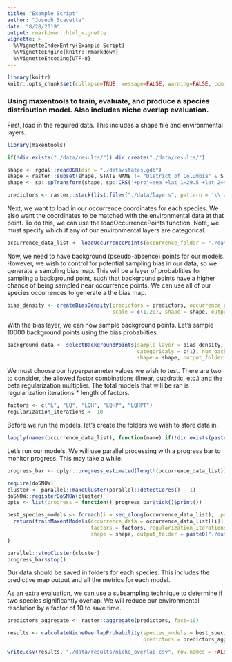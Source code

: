 ```yaml
---
title: "Example Script"
author: "Joseph Scavetta"
date: "8/28/2019"
output: rmarkdown::html_vignette
vignette: >
  %\VignetteIndexEntry{Example Script}
  %\VignetteEngine{knitr::rmarkdown}
  %\VignetteEncoding{UTF-8}
---
```


```r
library(knitr)
knitr::opts_chunk$set(collapse=TRUE, message=FALSE, warning=FALSE, comment="#>")
```

### Using maxentools to train, evaluate, and produce a species distribution model. Also includes niche overlap evaluation.

First, load in the required data. This includes a shape file and environmental layers.
```r
library(maxentools)

if(!dir.exists("./data/results/")) dir.create("./data/results/")

shape <- rgdal::readOGR(dsn = "./data/states.gdb")
shape = raster::subset(shape, STATE_NAME != "District of Columbia" & STATE_NAME != "Alaska" & STATE_NAME != "Hawaii")
shape <- sp::spTransform(shape, sp::CRS('+proj=aea +lat_1=29.5 +lat_2=45.5 +lat_0=37.5 +lon_0=-96 +x_0=0 +y_0=0 +datum=NAD83 +units=m +no_defs'))

predictors <- raster::stack(list.files("./data/layers", pattern = '\\.asc$', full.names = TRUE))
```

Next, we want to load in our occurrence coordinates for each species. We also want the coordinates to be matched with the environmental data at that point. To do this, we can use the loadOccurrencePoints function. Note, we must specify which if any of our environmental layers are categorical.
```r
occurrence_data_list <- loadOccurrencePoints(occurrence_folder = "./data/occurrences/", predictors = predictors, categoricals = c(1))
```

Now, we need to have background (pseudo-absence) points for our models. However, we wish to control for potential sampling bias in our data, so we generate a sampling bias map. This will be a layer of probablities for sampling a background point, such that background points have a higher chance of being sampled near occurrence points. We can use all of our species occurrences to generate a the bias map.
```r
bias_density <- createBiasDensity(predictors = predictors, occurrence_points_list = occurrence_data_list, 
                                  scale = c(1,20), shape = shape, output_folder = "./data/results/")
```

With the bias layer, we can now sample background points. Let's sample 10000 background points using the bias probablities.
```r
background_data <- selectBackgroundPoints(sample_layer = bias_density, occurrence_data_list = occurrence_data_list, predictors = predictors,
                                          categoricals = c(1), num_background_points = 10000, use_probabilty = TRUE, 
                                          shape = shape, output_folder = "./data/results/")
```

We must choose our hyperparameter values we wish to test. There are two to consider, the allowed factor combinations (linear, quadratic, etc.) and the beta regularization multiplier. The total models that will be ran is regularization iterations * length of factors.
```r
factors <- c("L", "LQ", "LQH", "LQHP", "LQHPT")
regularization_iterations <- 10
```

Before we run the models, let's create the folders we wish to store data in.
```r
lapply(names(occurrence_data_list), function(name) if(!dir.exists(paste0("./data/results/", name))) dir.create(paste0("./data/results/", name)))
```

Let's run our models. We will use parallel processing with a progress bar to monitor progress. This may take a while.
```r
progress_bar <- dplyr::progress_estimated(length(occurrence_data_list))

require(doSNOW)
cluster <- parallel::makeCluster(parallel::detectCores() - 1)
doSNOW::registerDoSNOW(cluster)
opts <- list(progress = function() progress_bar$tick()$print())

best_species_models <- foreach(i = seq_along(occurrence_data_list), .packages = c("maxentools"), .options.snow = opts) %dopar% {
  return(trainMaxentModels(occurrence_data = occurrence_data_list[[i]], background_data = background_data, predictors = predictors,
                           factors = factors, regularization_iterations = regularization_iterations, regularization_range = c(0, 2.5), 
                           shape = shape, output_folder = paste0("./data/results/", names(occurrence_data_list)[[i]])))
}

parallel::stopCluster(cluster)
progress_bar$stop()
```

Our data should be saved in folders for each species. This includes the predictive map output and all the metrics for each model.

As an extra evaluation, we can use a subsampling technique to determine if two species significantly overlap. We will reduce our environmental resolution by a factor of 10 to save time.
```r
predictors_aggregate <- raster::aggregate(predictors, fact=10)

results <- calculateNicheOverlapProbability(species_models = best_species_models, background_data = background_data, 
                                            predictors = predictors_aggregate, iterations = 100, cores=parallel::detectCores() - 1)

write.csv(results, "./data/results/niche_overlap.csv", row.names = FALSE)
```
